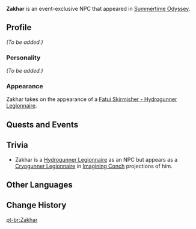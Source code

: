 {{Meta
|missing_NPC_profile  = yes
}}
{{Character Infobox
|type             = Event NPC
|image            = NPC Zakhar.png
|region           = Golden Apple Archipelago
|region2          = Snezhnaya
|affiliation      = Fatui
}}
'''Zakhar''' is an event-exclusive NPC that appeared in [[Summertime Odyssey]].

==Profile==
<!-- Detailed story/lore information goes here. -->
''(To be added.)''

===Personality===
''(To be added.)''

===Appearance===
Zakhar takes on the appearance of a [[Fatui Skirmisher - Hydrogunner Legionnaire]].

==Quests and Events==
{{Quests and Events}}

==Trivia==
* Zakhar is a [[Hydrogunner Legionnaire]] as an NPC but appears as a [[Cryogunner Legionnaire]] in [[Imagining Conch]] projections of him.

==Other Languages==
{{Other Languages
|default_hidden = 1
|en      = Zakhar
|zhs     = 扎哈尔
|zhs_rm  = Zhāhā'ěr
|zht     = 扎哈爾
|zht_rm  = Zhāhā'ěr
|ja      = ザハール
|ja_rm   = Zahaaru
|ko      = 자카르
|ko_rm   = Jakareu
|es      = Zakhar
|fr      = Zakhar
|ru      = Захар
|th      = Zakhar
|vi      = Zakhar
|de      = Zakhar
|id      = Zakhar
|pt      = Zakhar
}}

==Change History==
{{Change History|2.8}}

[[pt-br:Zakhar]]